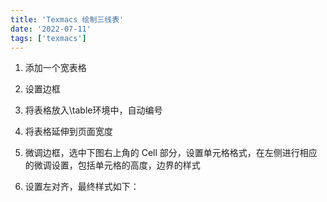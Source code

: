 ```yaml
---
title: 'Texmacs 绘制三线表'
date: '2022-07-11'
tags: ['texmacs']
---
```


1. 添加一个宽表格
2. 设置边框
3. 将表格放入\table环境中，自动编号
4. 将表格延伸到页面宽度
    
    <CustomImage src="https://raw.githubusercontent.com/kang-theo/next.js-blogposts/main/images/Texmacs-three-line-table/Untitled.png" alt="" />
    
5. 微调边框，选中下图右上角的 Cell 部分，设置单元格格式，在左侧进行相应的微调设置，包括单元格的高度，边界的样式
    <CustomImage src="https://raw.githubusercontent.com/kang-theo/next.js-blogposts/main/images/Texmacs-three-line-table/iShot_2022-06-12_16.07.27.png" alt="" />
    
6. 设置左对齐，最终样式如下：

<CustomImage src="https://raw.githubusercontent.com/kang-theo/next.js-blogposts/main/images/Texmacs-three-line-table/Untitled%201.png" alt="" />

<CustomImage src="https://raw.githubusercontent.com/kang-theo/next.js-blogposts/main/images/Texmacs-three-line-table/Untitled%202.png" alt="" />
